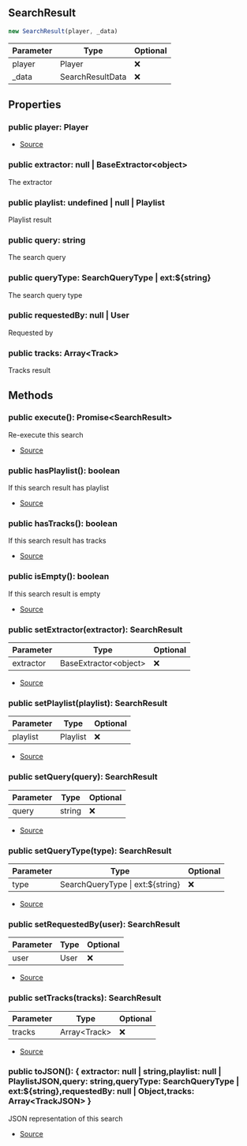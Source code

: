 ## SearchResult


```typescript
new SearchResult(player, _data)
```
| Parameter | Type | Optional |
| ----------- | ----------- | ----------- |
| player | Player | ❌ |
| _data | SearchResultData | ❌ |


## Properties
### public player: Player
- [Source](https://github.com/Androz2091/discord-player/blob/e5339f1/packages/discord-player/src/Structures/SearchResult.ts#L18)
### public extractor: null \| BaseExtractor\<object>
The extractor
### public playlist: undefined \| null \| Playlist
Playlist result
### public query: string
The search query
### public queryType: SearchQueryType \| ext:\$\{string}
The search query type
### public requestedBy: null \| User
Requested by
### public tracks: Array\<Track>
Tracks result

## Methods
### public execute(): Promise\<SearchResult>
Re-execute this search



- [Source](https://github.com/Androz2091/discord-player/blob/e5339f1/packages/discord-player/src/Structures/SearchResult.ts#L106)
### public hasPlaylist(): boolean
If this search result has playlist



- [Source](https://github.com/Androz2091/discord-player/blob/e5339f1/packages/discord-player/src/Structures/SearchResult.ts#L123)
### public hasTracks(): boolean
If this search result has tracks



- [Source](https://github.com/Androz2091/discord-player/blob/e5339f1/packages/discord-player/src/Structures/SearchResult.ts#L130)
### public isEmpty(): boolean
If this search result is empty



- [Source](https://github.com/Androz2091/discord-player/blob/e5339f1/packages/discord-player/src/Structures/SearchResult.ts#L116)
### public setExtractor(extractor): SearchResult
| Parameter | Type | Optional |
| ----------- | ----------- | ----------- |
| extractor | BaseExtractor\<object> | ❌ |


- [Source](https://github.com/Androz2091/discord-player/blob/e5339f1/packages/discord-player/src/Structures/SearchResult.ts#L38)
### public setPlaylist(playlist): SearchResult
| Parameter | Type | Optional |
| ----------- | ----------- | ----------- |
| playlist | Playlist | ❌ |


- [Source](https://github.com/Androz2091/discord-player/blob/e5339f1/packages/discord-player/src/Structures/SearchResult.ts#L56)
### public setQuery(query): SearchResult
| Parameter | Type | Optional |
| ----------- | ----------- | ----------- |
| query | string | ❌ |


- [Source](https://github.com/Androz2091/discord-player/blob/e5339f1/packages/discord-player/src/Structures/SearchResult.ts#L51)
### public setQueryType(type): SearchResult
| Parameter | Type | Optional |
| ----------- | ----------- | ----------- |
| type | SearchQueryType \| ext:\$\{string} | ❌ |


- [Source](https://github.com/Androz2091/discord-player/blob/e5339f1/packages/discord-player/src/Structures/SearchResult.ts#L25)
### public setRequestedBy(user): SearchResult
| Parameter | Type | Optional |
| ----------- | ----------- | ----------- |
| user | User | ❌ |


- [Source](https://github.com/Androz2091/discord-player/blob/e5339f1/packages/discord-player/src/Structures/SearchResult.ts#L30)
### public setTracks(tracks): SearchResult
| Parameter | Type | Optional |
| ----------- | ----------- | ----------- |
| tracks | Array\<Track> | ❌ |


- [Source](https://github.com/Androz2091/discord-player/blob/e5339f1/packages/discord-player/src/Structures/SearchResult.ts#L46)
### public toJSON(): \{ extractor: null \| string,playlist: null \| PlaylistJSON,query: string,queryType: SearchQueryType \| ext:\$\{string},requestedBy: null \| Object,tracks: Array\<TrackJSON> }
JSON representation of this search



- [Source](https://github.com/Androz2091/discord-player/blob/e5339f1/packages/discord-player/src/Structures/SearchResult.ts#L137)